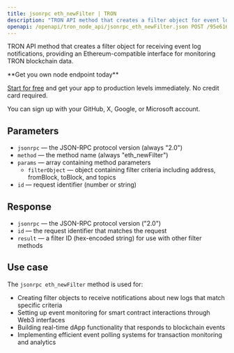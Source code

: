 ```yaml
---
title: jsonrpc eth_newFilter | TRON
description: "TRON API method that creates a filter object for event log notifications. This method provides Ethereum-compatible interface for TRON blockchain."
openapi: /openapi/tron_node_api/jsonrpc_eth_newFilter.json POST /95e61622bf6a8af293978377718e3b77/jsonrpc/eth_newFilter
---
```


TRON API method that creates a filter object for receiving event log notifications, providing an Ethereum-compatible interface for monitoring TRON blockchain data.

<Check>
**Get you own node endpoint today**

[Start for free](https://console.chainstack.com/) and get your app to production levels immediately. No credit card required.

You can sign up with your GitHub, X, Google, or Microsoft account.
</Check>

## Parameters

* `jsonrpc` — the JSON-RPC protocol version (always "2.0")
* `method` — the method name (always "eth_newFilter")
* `params` — array containing method parameters
  * `filterObject` — object containing filter criteria including address, fromBlock, toBlock, and topics
* `id` — request identifier (number or string)

## Response

* `jsonrpc` — the JSON-RPC protocol version ("2.0")
* `id` — the request identifier that matches the request
* `result` — a filter ID (hex-encoded string) for use with other filter methods

## Use case

The `jsonrpc eth_newFilter` method is used for:

* Creating filter objects to receive notifications about new logs that match specific criteria
* Setting up event monitoring for smart contract interactions through Web3 interfaces
* Building real-time dApp functionality that responds to blockchain events
* Implementing efficient event polling systems for transaction monitoring and analytics